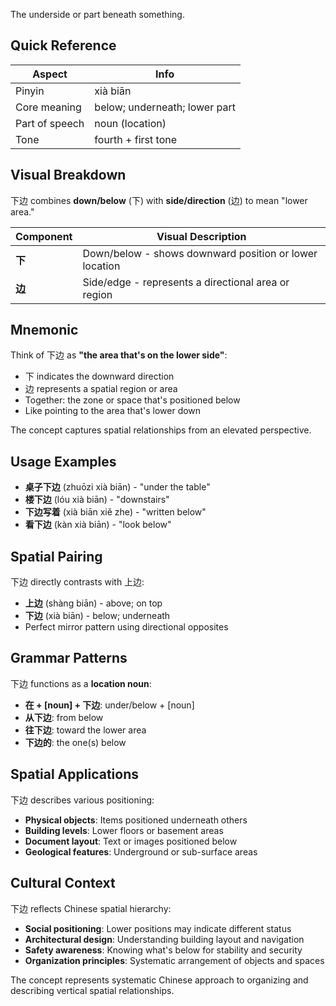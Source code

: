 The underside or part beneath something.

## Quick Reference

| Aspect         | Info                          |
| -------------- | ----------------------------- |
| Pinyin         | xià biān                      |
| Core meaning   | below; underneath; lower part |
| Part of speech | noun (location)               |
| Tone           | fourth + first tone           |

## Visual Breakdown

下边 combines **down/below** (下) with **side/direction** (边) to mean "lower area."

| Component | Visual Description                                     |
| --------- | ------------------------------------------------------ |
| **下**    | Down/below - shows downward position or lower location |
| **边**    | Side/edge - represents a directional area or region    |

## Mnemonic

Think of 下边 as **"the area that's on the lower side"**:

- 下 indicates the downward direction
- 边 represents a spatial region or area
- Together: the zone or space that's positioned below
- Like pointing to the area that's lower down

The concept captures spatial relationships from an elevated perspective.

## Usage Examples

- **桌子下边** (zhuōzi xià biān) - "under the table"
- **楼下边** (lóu xià biān) - "downstairs"
- **下边写着** (xià biān xiě zhe) - "written below"
- **看下边** (kàn xià biān) - "look below"

## Spatial Pairing

下边 directly contrasts with 上边:

- **上边** (shàng biān) - above; on top
- **下边** (xià biān) - below; underneath
- Perfect mirror pattern using directional opposites

## Grammar Patterns

下边 functions as a **location noun**:

- **在 + [noun] + 下边**: under/below + [noun]
- **从下边**: from below
- **往下边**: toward the lower area
- **下边的**: the one(s) below

## Spatial Applications

下边 describes various positioning:

- **Physical objects**: Items positioned underneath others
- **Building levels**: Lower floors or basement areas
- **Document layout**: Text or images positioned below
- **Geological features**: Underground or sub-surface areas

## Cultural Context

下边 reflects Chinese spatial hierarchy:

- **Social positioning**: Lower positions may indicate different status
- **Architectural design**: Understanding building layout and navigation
- **Safety awareness**: Knowing what's below for stability and security
- **Organization principles**: Systematic arrangement of objects and spaces

The concept represents systematic Chinese approach to organizing and describing vertical spatial
relationships.
